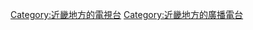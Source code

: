 {{catmore|朝日广播集团控股公司}}

{{DEFAULTSORT:ABC}}
{{Commonscat|Asahi Broadcasting Corporation|朝日广播}}

[[Category:近畿地方的電視台|Category:近畿地方的電視台]]
[[Category:近畿地方的廣播電台|Category:近畿地方的廣播電台]]
